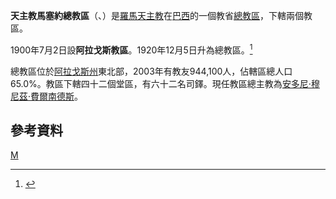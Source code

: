 {{Infobox Roman Catholic diocese
|jurisdiction     = 總教區
|name             = 馬塞約
|latin= Archidioecesis Maceiensis
|image =Catedral metropolitana maceio.JPG
|caption =七喜聖母主教座堂
|location = [[巴西|巴西]]
|territory =[[阿拉戈斯州|阿拉戈斯州]]東北部
|population =944,100
|rite = [[罗马礼|罗马礼]]
|patron =
|province =
|established = 1900年
|cathedral = [[七喜聖母主教座堂_(馬塞約)|七喜聖母主教座堂]]
|co-cathedral =
|leadership = 總主教
|website = [http://www.arquidiocesedemaceio.org.br/ 官方網頁]
|pope = 
|patriarch=
|metropolitan =安多尼·穆尼茲·費爾南德斯
|ordinary = 
|coadjutor archbishop =
|coadjutor bishop =
|auxiliary =
|emeritus = }}

'''天主教馬塞約總教區'''（{{lang-la|Archidioecesis Maceiensis}}、{{lang-pt|Arquidiocese de Maceió}}）是[[羅馬天主教|羅馬天主教]]在[[巴西|巴西]]的一個教省[[總教區|總教區]]，下轄兩個教區。

1900年7月2日設'''阿拉戈斯教區'''。1920年12月5日升為總教區。<ref name="archdio">{{cite journal
|journal=[[宗座公報|宗座公報]]
|publisher=梵蒂岡出版社
|date=1920年
|volume=8
|title=''Inter varias''
|page=425-427
|url=http://www.vatican.va/archive/aas/documents/AAS%2012%20%5B1920%5D%20-%20ocr.pdf
|access-date=2013-11-18
|archive-date=2016-03-03
|archive-url=https://web.archive.org/web/20160303191243/http://www.vatican.va/archive/aas/documents/AAS%2012%20%5B1920%5D%20-%20ocr.pdf
|dead-url=no
}}</ref>

總教區位於[[阿拉戈斯州|阿拉戈斯州]]東北部，2003年有教友944,100人，佔轄區總人口65.0%。教區下轄四十二個堂區，有六十二名司鐸。現任教區總主教為[[安多尼·穆尼茲·費爾南德斯|安多尼·穆尼茲·費爾南德斯]]。

==參考資料==
{{reflist}}
{{巴西天主教教省}}
[[Category:巴西天主教教區|M]]